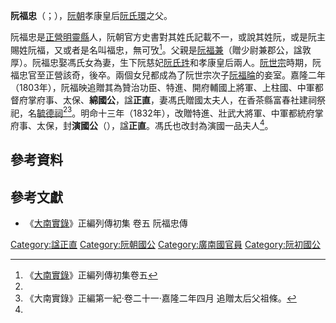 {{Distinguish2|[[阮福源|阮福源]]第四子[[阮福忠|阮福忠]]}}
'''阮福忠'''（{{vie|v='''Nguyễn Phúc Trung'''|hn=阮福忠}}；{{bd|？||？||catIdx=R阮}}），[[阮朝|阮朝]]孝康皇后[[阮氏環_(阮興祖)|阮氏環]]之父。

阮福忠是[[正營|正營]][[明靈縣|明靈縣]]人，阮朝官方史書對其姓氏記載不一，或說其姓阮，或是阮主賜姓阮福，又或者是名叫福忠，無可攷<ref name=shilu>《[[大南實錄|大南實錄]]》正編列傳初集卷五</ref>。父親是[[阮福兼|阮福兼]]（贈少尉兼郡公，諡敦厚）。阮福忠娶馮氏女為妻，生下阮慈妃[[阮氏珄|阮氏珄]]和孝康皇后兩人。[[阮世宗|阮世宗]]時期，阮福忠官至正營該奇，後卒。兩個女兒都成為了阮世宗次子[[阮福㫻|阮福㫻]]的妾室。嘉隆二年（1803年），阮福映追贈其為贊治功臣、特進、開府輔國上將軍、上柱國、中軍都督府掌府事、太保、'''綿國公'''，諡'''正直'''，妻馮氏贈國太夫人，在香茶縣富春社建祠祭祀，名[[毓德祠|毓德祠]]<ref name=shilu/><ref>《大南實錄》正編第一紀·卷二十一·嘉隆二年四月 追贈太后父祖條。</ref>。明命十三年（1832年），改贈特進、壯武大將軍、中軍都統府掌府事、太保，封'''演國公'''（{{vie|v='''Diễn Quốc Công'''|hn=演國公}}），諡'''正直'''。馮氏也改封為演國一品夫人<ref name=shilu/>。

==參考資料==
{{reflist}}

==參考文獻==
*《[[大南實錄|大南實錄]]》正編列傳初集 卷五 阮福忠傳

[[Category:諡正直|Category:諡正直]]
[[Category:阮朝國公|Category:阮朝國公]]
[[Category:廣南國官員|Category:廣南國官員]]
[[Category:阮初國公|Category:阮初國公]]